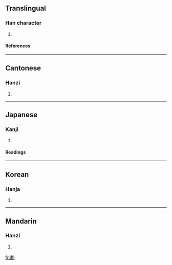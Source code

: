 ==Translingual==
===Han character===
{{Han char|rad=刀|as=12|sn=14|four=1220<sub>0</sub>|canj=弓月中弓 (NBLN)}}
# {{defn|Han}}
====References====
{{Han ref|kx=0143.460|dkj=02180|dj=0324.210|hdz=10357.010|uh=5280|ud=21120|bh=E141|bd=57665}}
----

==Cantonese==
===Hanzi===
{{yue-hanzi|jyut=|y=wat6}}
# {{defn|Cantonese}}
----
==Japanese==
===Kanji===
{{ja-kanji|grade=|rs=刀12}}
# {{defn|Japanese}} 
====Readings====
{{ja-readings|on=[[かつ]] (katsu)|kun=[[けずる]] (kezuru)}}
----
==Korean==
===Hanja===
{{ko-hanja|hangeul=괄|rv=gwal|mr=kwal}}
# {{defn|Korean}}
----
==Mandarin==
===Hanzi===
{{cmn-hanzi|pin=guā (gua1), huá (hua2)|wg=kua<sup>1</sup>, hua<sup>2</sup>}}
# {{defn|Mandarin}}

[[fr:劀]]